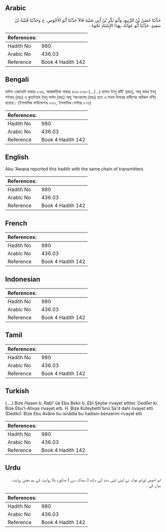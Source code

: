 ## Arabic


<div dir="rtl" lang="ar" style={{fontSize:'larger',backgroundColor:'#f8f9fa',padding:20}}>
حَدَّثَنَا حَسَنُ بْنُ الرَّبِيعِ، وَأَبُو بَكْرِ بْنُ أَبِي شَيْبَةَ قَالاَ حَدَّثَنَا أَبُو الأَحْوَصِ، ح وَحَدَّثَنَا قُتَيْبَةُ بْنُ سَعِيدٍ، حَدَّثَنَا أَبُو عَوَانَةَ، بِهَذَا الإِسْنَادِ نَحْوَهُ ‏.‏
</div>
<div style={{backgroundColor:'#f8f9fa',padding:20, marginBottom: 10}}><table> <thead> <tr> <th>References:</th> <th></th> </tr> </thead> <tbody><tr><td>Hadith No</td><td>980</td></tr><tr><td>Arabic No</td><td>436.03</td></tr><tr><td>Reference</td><td>Book 4 Hadith 142</td></tr></tbody></table></div>

## Bengali


<div dir="ltr" lang="bn" style={{fontSize:'larger',backgroundColor:'#f8f9fa',padding:20}}>
হাদিস একাডেমি নাম্বারঃ ৮৬৬, আন্তর্জাতিক নাম্বারঃ ৪৩৬ ৮৬৬-(.../...) হাসান ইবনু রাবী' (রহঃ), আবূ বাকর ইবনু শইবাহ্ (রহঃ) ও কুতাইবাহ ইবনু সাঈদ (রহঃ) আবূ ‘আওয়ানাহ্ (রহঃ) হতে এ সনদে উপরের হাদীসের অবিকল বর্ণিত হয়েছে। (ইসলামিক ফাউন্ডেশনঃ ৮৬২, ইসলামিক সেন্টারঃ ৮৭৫)
</div>
<div style={{backgroundColor:'#f8f9fa',padding:20, marginBottom: 10}}><table> <thead> <tr> <th>References:</th> <th></th> </tr> </thead> <tbody><tr><td>Hadith No</td><td>980</td></tr><tr><td>Arabic No</td><td>436.03</td></tr><tr><td>Reference</td><td>Book 4 Hadith 142</td></tr></tbody></table></div>

## English


<div dir="ltr" lang="en" style={{fontSize:'larger',backgroundColor:'#f8f9fa',padding:20}}>
Abu 'Awana reported this hadith with the same chain of transmitters
</div>
<div style={{backgroundColor:'#f8f9fa',padding:20, marginBottom: 10}}><table> <thead> <tr> <th>References:</th> <th></th> </tr> </thead> <tbody><tr><td>Hadith No</td><td>980</td></tr><tr><td>Arabic No</td><td>436.03</td></tr><tr><td>Reference</td><td>Book 4 Hadith 142</td></tr></tbody></table></div>

## French


<div dir="ltr" lang="fr" style={{fontSize:'larger',backgroundColor:'#f8f9fa',padding:20}}>

</div>
<div style={{backgroundColor:'#f8f9fa',padding:20, marginBottom: 10}}><table> <thead> <tr> <th>References:</th> <th></th> </tr> </thead> <tbody><tr><td>Hadith No</td><td>980</td></tr><tr><td>Arabic No</td><td>436.03</td></tr><tr><td>Reference</td><td>Book 4 Hadith 142</td></tr></tbody></table></div>

## Indonesian


<div dir="ltr" lang="id" style={{fontSize:'larger',backgroundColor:'#f8f9fa',padding:20}}>

</div>
<div style={{backgroundColor:'#f8f9fa',padding:20, marginBottom: 10}}><table> <thead> <tr> <th>References:</th> <th></th> </tr> </thead> <tbody><tr><td>Hadith No</td><td>980</td></tr><tr><td>Arabic No</td><td>436.03</td></tr><tr><td>Reference</td><td>Book 4 Hadith 142</td></tr></tbody></table></div>

## Tamil


<div dir="ltr" lang="ta" style={{fontSize:'larger',backgroundColor:'#f8f9fa',padding:20}}>

</div>
<div style={{backgroundColor:'#f8f9fa',padding:20, marginBottom: 10}}><table> <thead> <tr> <th>References:</th> <th></th> </tr> </thead> <tbody><tr><td>Hadith No</td><td>980</td></tr><tr><td>Arabic No</td><td>436.03</td></tr><tr><td>Reference</td><td>Book 4 Hadith 142</td></tr></tbody></table></div>

## Turkish


<div dir="ltr" lang="tr" style={{fontSize:'larger',backgroundColor:'#f8f9fa',padding:20}}>
(….) Bize Hasen b. Rabî' üe Ebu Bekir b. Ebî Şeybe rivayet ettiler. Dediler ki: Bize Ebu'l-Ahvas rivayet etti. H. Bize Kuteybetti'bnü Sa'd dahî rivayet etti. (Dediki): Bize Ebu Avâne bu isnâdla bu hadisin benzerini rivayet etti
</div>
<div style={{backgroundColor:'#f8f9fa',padding:20, marginBottom: 10}}><table> <thead> <tr> <th>References:</th> <th></th> </tr> </thead> <tbody><tr><td>Hadith No</td><td>980</td></tr><tr><td>Arabic No</td><td>436.03</td></tr><tr><td>Reference</td><td>Book 4 Hadith 142</td></tr></tbody></table></div>

## Urdu


<div dir="rtl" lang="ur" style={{fontSize:'larger',backgroundColor:'#f8f9fa',padding:20}}>
ابو احوص اورابو عوانہ نے اپنی اپنی سند کے ساتھ ( سماک سے ) مذکورہ بالا روایت کے ہم معنیٰ روایت بیان کی ۔
</div>
<div style={{backgroundColor:'#f8f9fa',padding:20, marginBottom: 10}}><table> <thead> <tr> <th>References:</th> <th></th> </tr> </thead> <tbody><tr><td>Hadith No</td><td>980</td></tr><tr><td>Arabic No</td><td>436.03</td></tr><tr><td>Reference</td><td>Book 4 Hadith 142</td></tr></tbody></table></div>